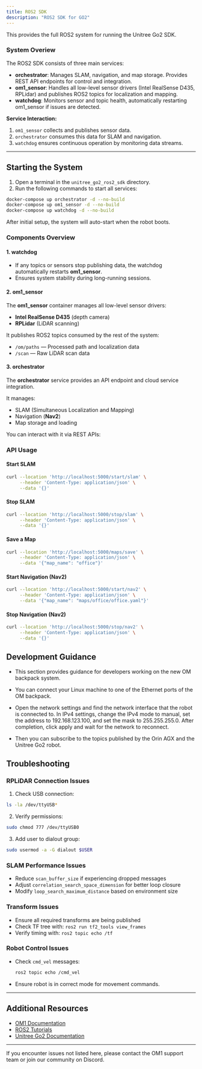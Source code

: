 ```yaml
---
title: ROS2 SDK
description: "ROS2 SDK for GO2"
---
```


This provides the full ROS2 system for running the Unitree Go2 SDK.

### System Overiew

The ROS2 SDK consists of three main services:

- **orchestrator**: Manages SLAM, navigation, and map storage. Provides REST API endpoints for control and integration.
- **om1_sensor**: Handles all low-level sensor drivers (Intel RealSense D435, RPLidar) and publishes ROS2 topics for localization and mapping.
- **watchdog**: Monitors sensor and topic health, automatically restarting om1_sensor if issues are detected.

**Service Interaction:**
1. `om1_sensor` collects and publishes sensor data.
2. `orchestrator` consumes this data for SLAM and navigation.
3. `watchdog` ensures continuous operation by monitoring data streams.

---

## Starting the System

1. Open a terminal in the `unitree_go2_ros2_sdk` directory.
2. Run the following commands to start all services:

```bash
docker-compose up orchestrator -d --no-build
docker-compose up om1_sensor -d --no-build
docker-compose up watchdog -d --no-build
```
After initial setup, the system will auto-start when the robot boots.

### Components Overview
#### 1. watchdog

- If any topics or sensors stop publishing data, the watchdog automatically restarts **om1_sensor**.
- Ensures system stability during long-running sessions.

#### 2. om1_sensor

The **om1_sensor** container manages all low-level sensor drivers:

- **Intel RealSense D435** (depth camera)
- **RPLidar** (LiDAR scanning)

It publishes ROS2 topics consumed by the rest of the system:

- `/om/paths` — Processed path and localization data
- `/scan` — Raw LiDAR scan data

#### **3. orchestrator**

The **orchestrator** service provides an API endpoint and cloud service integration.

It manages:

- SLAM (Simultaneous Localization and Mapping)
- Navigation (**Nav2**)
- Map storage and loading

You can interact with it via REST APIs:

### **API Usage**

#### **Start SLAM**

```bash
curl --location 'http://localhost:5000/start/slam' \
     --header 'Content-Type: application/json' \
     --data '{}'
```

#### **Stop SLAM**

```bash
curl --location 'http://localhost:5000/stop/slam' \
     --header 'Content-Type: application/json' \
     --data '{}'
```

#### **Save a Map**

```bash
curl --location 'http://localhost:5000/maps/save' \
     --header 'Content-Type: application/json' \
     --data '{"map_name": "office"}'
```

#### **Start Navigation (Nav2)**

```bash
curl --location 'http://localhost:5000/start/nav2' \
     --header 'Content-Type: application/json' \
     --data '{"map_name": "maps/office/office.yaml"}'
```

#### **Stop Navigation (Nav2)**

```bash
curl --location 'http://localhost:5000/stop/nav2' \
     --header 'Content-Type: application/json' \
     --data '{}'
```

## Development Guidance

- This section provides guidance for developers working on the new OM backpack system.

- You can connect your Linux machine to one of the Ethernet ports of the OM backpack.

- Open the network settings and find the network interface that the robot is connected to. In IPv4 settings, change the IPv4 mode to manual, set the address to 192.168.123.100, and set the mask to 255.255.255.0. After completion, click apply and wait for the network to reconnect.

- Then you can subscribe to the topics published by the Orin AGX and the Unitree Go2 robot.


## Troubleshooting

### RPLiDAR Connection Issues

1. Check USB connection:
```bash
ls -la /dev/ttyUSB*
```

2. Verify permissions:
```bash
sudo chmod 777 /dev/ttyUSB0
```

3. Add user to dialout group:
```bash
sudo usermod -a -G dialout $USER
```

### SLAM Performance Issues

- Reduce `scan_buffer_size` if experiencing dropped messages
- Adjust `correlation_search_space_dimension` for better loop closure
- Modify `loop_search_maximum_distance` based on environment size

### Transform Issues

- Ensure all required transforms are being published
- Check TF tree with: `ros2 run tf2_tools view_frames`
- Verify timing with: `ros2 topic echo /tf`

### Robot Control Issues

- Check `cmd_vel` messages:
  ```bash
  ros2 topic echo /cmd_vel
  ```
- Ensure robot is in correct mode for movement commands.

---

## Additional Resources

- [OM1 Documentation](https://docs.openmind.org/)
- [ROS2 Tutorials](https://docs.ros.org/en/humble/Tutorials.html)
- [Unitree Go2 Documentation](https://www.unitree.com/products/go2)

---

If you encounter issues not listed here, please contact the OM1 support team or join our community on Discord.